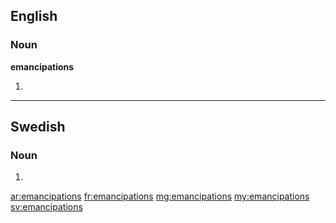 ==English==
===Noun===
'''emancipations'''
#{{plural of|emancipation}}

----

==Swedish==

===Noun===
{{infl|sv|noun form}}

# {{sv-noun-form-indef-gen|emancipation}}

[[ar:emancipations]]
[[fr:emancipations]]
[[mg:emancipations]]
[[my:emancipations]]
[[sv:emancipations]]